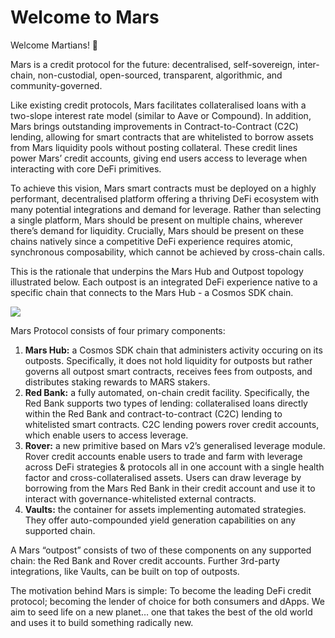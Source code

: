 # Welcome to Mars


Welcome Martians! 🔴

Mars is a credit protocol for the future: decentralised, self-sovereign, inter-chain, non-custodial, open-sourced, transparent, algorithmic, and community-governed. 

Like existing credit protocols, Mars facilitates collateralised loans with a two-slope interest rate model (similar to Aave or Compound). In addition, Mars brings outstanding improvements in Contract-to-Contract (C2C) lending, allowing for smart contracts that are whitelisted to borrow assets from Mars liquidity pools without posting collateral. These credit lines power Mars’ credit accounts, giving end users access to leverage when interacting with core DeFi primitives.

To achieve this vision, Mars smart contracts must be deployed on a highly performant, decentralised platform offering a thriving DeFi ecosystem with many potential integrations and demand for leverage. Rather than selecting a single platform, Mars should be present on multiple chains, wherever there’s demand for liquidity. Crucially, Mars should be present on these chains natively since a competitive DeFi experience requires atomic, synchronous composability, which cannot be achieved by cross-chain calls.

This is the rationale that underpins the Mars Hub and Outpost topology illustrated below. Each outpost is an integrated DeFi experience native to a specific chain that connects to the Mars Hub - a Cosmos SDK chain. 

<img src={IntroToMarsUrl} />

Mars Protocol consists of four primary components: 

1. **Mars Hub:** a Cosmos SDK chain that administers activity occuring on its outposts. Specifically, it does not hold liquidity for outposts but rather governs all outpost smart contracts, receives fees from outposts, and distributes staking rewards to MARS stakers. 
2. **Red Bank:** a fully automated, on-chain credit facility. Specifically, the Red Bank supports two types of lending: collateralised loans directly within the Red Bank and contract-to-contract (C2C) lending to whitelisted smart contracts. C2C lending powers rover credit accounts, which enable users to access leverage.
3. **Rover:** a new primitive based on Mars v2’s generalised leverage module. Rover credit accounts enable users to trade and farm with leverage across DeFi strategies & protocols all in one account with a single health factor and cross-collateralised assets. Users can draw leverage by borrowing from the Mars Red Bank in their credit account and use it to interact with governance-whitelisted external contracts.
4. **Vaults:** the container for assets implementing automated strategies. They offer auto-compounded yield generation capabilities on any supported chain. 

A Mars “outpost” consists of two of these components on any supported chain: the Red Bank and Rover credit accounts. Further 3rd-party integrations, like Vaults, can be built on top of outposts. 

The motivation behind Mars is simple: To become the leading DeFi credit protocol; becoming the lender of choice for both consumers and dApps. We aim to seed life on a new planet… one that takes the best of the old world and uses it to build something radically new. 